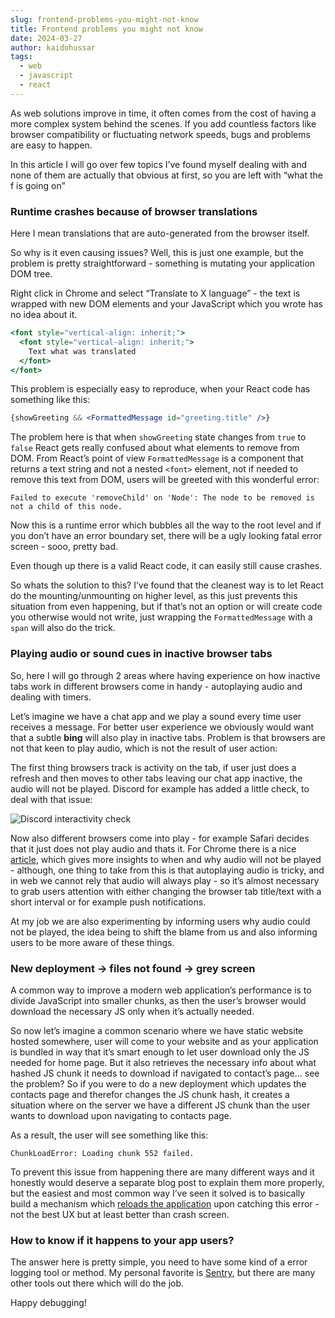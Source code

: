 ```yaml
---
slug: frontend-problems-you-might-not-know
title: Frontend problems you might not know
date: 2024-03-27
author: kaidohussar
tags:
  - web
  - javascript
  - react
---
```


As web solutions improve in time, it often comes from the cost of having a more complex system behind the scenes. If you add countless factors like browser compatibility or fluctuating network speeds, bugs and problems are easy to happen.

In this article I will go over few topics I’ve found myself dealing with and none of them are actually that obvious at first, so you are left with “what the f is going on”

### Runtime crashes because of browser translations

Here I mean translations that are auto-generated from the browser itself.

So why is it even causing issues? Well, this is just one example, but the problem is pretty straightforward - something is mutating your application DOM tree.

Right click in Chrome and select “Translate to X language” - the text is wrapped with new DOM elements and your JavaScript which you wrote has no idea about it.

```jsx
<font style="vertical-align: inherit;">
  <font style="vertical-align: inherit;">
    Text what was translated
  </font>
</font>
```

This problem is especially easy to reproduce, when your React code has something like this:

```jsx
{showGreeting && <FormattedMessage id="greeting.title" />}
```

The problem here is that when `showGreeting` state changes from `true` to `false` React gets really confused about what elements to remove from DOM. From React’s point of view `FormattedMessage` is a component that returns a text string and not a nested ``<font>`` element, not if needed to remove this text from DOM, users will be greeted with this wonderful error:

`Failed to execute 'removeChild' on 'Node': The node to be removed is not a child of this node.`

Now this is a runtime error which bubbles all the way to the root level and if you don’t have an error boundary set, there will be a ugly looking fatal error screen - sooo, pretty bad.

Even though up there is a valid React code, it can easily still cause crashes.

So whats the solution to this? I’ve found that the cleanest way is to let React do the mounting/unmounting on higher level, as this just prevents this situation from even happening, but if that’s not an option or will create code you otherwise would not write, just wrapping the `FormattedMessage`  with a `span` will also do the trick.

### Playing audio or sound cues in inactive browser tabs

So, here I will go through 2 areas where having experience on how inactive tabs work in different browsers come in handy - autoplaying audio and dealing with timers.

Let’s imagine we have a chat app and we play a sound every time user receives a message. For better user experience we obviously would want that a subtle **bing** will also play in inactive tabs. Problem is that browsers are not that keen to play audio, which is not the result of user action:

The first thing browsers track is activity on the tab, if user just does a refresh and then moves to other tabs leaving our chat app inactive, the audio will not be played. Discord for example has added a little check, to deal with that issue:

<img width={400} src="/images/discord-audio-activity.png" alt="Discord interactivity check" />

Now also different browsers come into play - for example Safari decides that it just does not play audio and thats it. For Chrome there is a nice [article](https://developer.chrome.com/blog/autoplay/), which gives more insights to when and why audio will not be played - although, one thing to take from this is that autoplaying audio is tricky, and in web we cannot rely that audio will always play - so it’s almost necessary to grab users attention with either changing the browser tab title/text with a short interval or for example push notifications.

At my job we are also experimenting by informing users why audio could not be played, the idea being to shift the blame from us and also informing users to be more aware of these things.

### New deployment → files not found → grey screen

A common way to improve a modern web application’s performance is to divide JavaScript into smaller chunks, as then the user’s browser would download the necessary JS only when it’s actually needed.

So now let’s imagine a common scenario where we have static website hosted somewhere, user will come to your website and as your application is bundled in way that it’s smart enough to let user download only the JS needed for home page.
But it also retrieves the necessary info about what hashed JS chunk it needs to download if navigated to contact’s page… see the problem? So if you were to do a new deployment which updates the contacts page and therefor changes the JS chunk hash, it creates a situation where on the server we have a different JS chunk than the user wants to download upon navigating to contacts page.

As a result, the user will see something like this:

`ChunkLoadError: Loading chunk 552 failed.`

To prevent this issue from happening there are many different ways and it honestly would deserve a separate blog post to explain them more properly, but the easiest and most common way I’ve seen it solved is to basically build a mechanism which [reloads the application](https://www.google.com/search?q=lazy+retry) upon catching this error - not the best UX but at least better than crash screen.

### How to know if it happens to your app users?

The answer here is pretty simple, you need to have some kind of a error logging tool or method. My personal favorite is [Sentry](https://sentry.io), but there are many other tools out there which will do the job.

Happy debugging!

